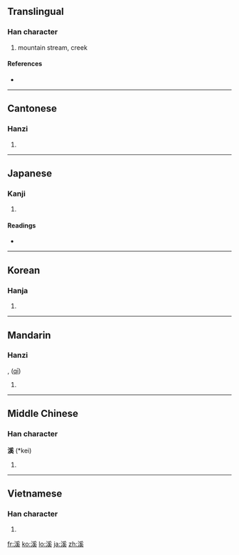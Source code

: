 {{also|渓}}
==Translingual==

===Han character===
{{Han char|rn=85|rad=水|as=10|sn=13|four=3213<sub>4</sub>|canj=水月女大 (EBVK)}}

# mountain stream, creek

====References====
* {{Han ref|kx=0640.220|dkj=17967|dj=1047.120|hdz=31702.090|uh=6EAA|ud=28330|bh=B7CB|bd=47051}}

----

==Cantonese==

===Hanzi===
{{yue-hanzi|jyut=|y=kai1}}

# {{defn|Cantonese|sort=水10}}

----

==Japanese==

===Kanji===
{{ja-kanji|grade=|rs=水10}}

# {{defn|Japanese}}

====Readings====
* {{ja-readings|on=[[けい]] (kei)|kun=[[たに]] (tani)}}

----

==Korean==

===Hanja===
{{ko-hanja|hangeul=계|eumhun=시내|rv=gye|mr=kye|y=kyey}}

# {{defn|Korean|sort=水10}}

----

==Mandarin==

===Hanzi===
{{cmn-hanzi|pin=[[xī]] ([[xi1]])|wg=hsi<sup>1</sup>}}, ([[qī]])

# {{defn|Mandarin|sort=水10}}

----

==Middle Chinese==

===Han character===
'''溪''' (*kei)<!--note: asterisk indicates that this character apears more than four times in the Tang Dynasty corpus of literature-->

# {{defn|Middle Chinese|sort=水10}}

----

==Vietnamese==

===Han character===
{{vi-hantu|[[khê]], [[khe]]|rs=水10}}

# {{defn|Vietnamese|sort=水10}}

[[fr:溪]]
[[ko:溪]]
[[lo:溪]]
[[ja:溪]]
[[zh:溪]]